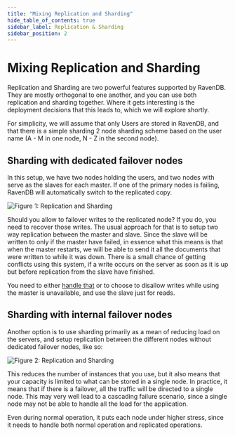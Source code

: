 ```yaml
---
title: "Mixing Replication and Sharding"
hide_table_of_contents: true
sidebar_label: Replication & Sharding
sidebar_position: 2
---
```



# Mixing Replication and Sharding

Replication and Sharding are two powerful features supported by RavenDB. They are mostly orthogonal to one another, and you can use both replication and sharding together. Where it gets interesting is the deployment decisions that this leads to, which we will explore shortly. 

For simplicity, we will assume that only Users are stored in RavenDB, and that there is a simple sharding 2 node sharding scheme based on the user name (A - M in one node, N - Z in the second node).

## Sharding with dedicated failover nodes

In this setup, we have two nodes holding the users, and two nodes with serve as the slaves for each master. If one of the primary nodes is failing, RavenDB will automatically switch to the replicated copy.

![Figure 1: Replication and Sharding](./assets/replication_and_sharding_docs.png)

<Admonition type="note" title="Note">
Should you allow to failover writes to the replicated node? If you do, you need to recover those writes. The usual approach for that is to setup two way replication between the master and slave. Since the slave will be written to only if the master have failed, in essence what this means is that when the master restarts, we will be able to send it all the documents that were written to while it was down. There is a small chance of getting conflicts using this system, if a write occurs on the server as soon as it is up but before replication from the slave have finished.
</Admonition>

You need to either [handle that](https://ravendb.net/docs/server/bundles/replicationconflicts?version=1.0) or to choose to disallow writes while using the master is unavailable, and use the slave just for reads.

## Sharding with internal failover nodes

Another option is to use sharding primarily as a mean of reducing load on the servers, and setup replication between the different nodes without dedicated failover nodes, like so:

![Figure 2: Replication and Sharding](./assets/replication_and_sharding_docs_2.png)

<Admonition type="note" title="Note">
This reduces the number of instances that you use, but it also means that your capacity is limited to what can be stored in a single node. In practice, it means that if there is a failover, all the traffic will be directed to a single node. This may very well lead to a cascading failure scenario, since a single node may not be able to handle all the load for the application.
</Admonition>

Even during normal operation, it puts each node under higher stress, since it needs to handle both normal operation and replicated operations.